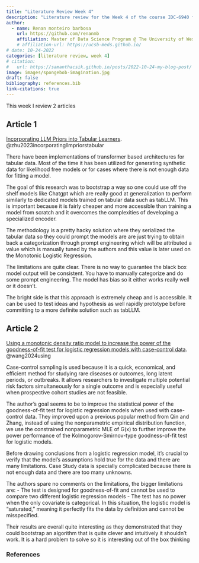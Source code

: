 ```yaml
---
title: "Literature Review Week 4"
description: "Literature review for the Week 4 of the course IDC-6940 for Fall 2025"
author:
  - name: Renan monteiro barbosa
    url: https://github.com/renanmb
    affiliation: Master of Data Science Program @ The University of West Florida (UWF)
    # affiliation-url: https://ucsb-meds.github.io/
# date: 10-24-2022
categories: [literature review, week 4]
# citation:
#   url: https://samanthacsik.github.io/posts/2022-10-24-my-blog-post/
image: images/spongebob-imagination.jpg
draft: false
bibliography: references.bib
link-citations: true
---
```


This week I review 2 articles

## Article 1

[Incorporating LLM Priors into Tabular Learners](https://huggingface.co/papers/2311.11628). @zhu2023incorporatingllmpriorstabular

There have been implementations of transformer based architectures for tabular data. Most of the time it has been utilized for generating synthetic data for likelihood free models or for cases where there is not enough data for fitting a model.

The goal of this research was to bootstrap a way so one could use off the shelf models like Chatgpt which are really good at generalization to perform similarly to dedicated models trained on tabular data such as tabLLM. This is important because it is fairly cheaper and more accessible than training a model from scratch and it overcomes the complexities of developing a specialized encoder.

The methodology is a pretty hacky solution where they serialized the tabular data so they could prompt the models are are just trying to obtain back a categorization through prompt engineering which will be attributed a value which is manually tuned by the authors and this value is later used on the Monotonic Logistic Regression.

The limitations are quite clear. There is no way to guarantee the black box model output will be consistent. You have to manually categorize and do some prompt engineering. The model has bias so it either works really well or it doesn't.

The bright side is that this approach is extremely cheap and is accessible. It can be used to test ideas and hypothesis as well rapidly prototype before committing to a more definite solution such as tabLLM.

## Article 2

[Using a monotonic density ratio model to increase the power of the goodness-of-fit test for logistic regression models with case-control data](https://onlinelibrary.wiley.com/doi/10.1002/sim.10183?af=R). @wang2024using

Case-control sampling is used because it is a quick, economical, and efficient method for studying rare diseases or outcomes, long latent periods, or outbreaks. It allows researchers to investigate multiple potential risk factors simultaneously for a single outcome and is especially useful when prospective cohort studies are not feasible.

The author's goal seems to be to improve the statistical power of the goodness-of-fit test for logistic regression models when used with case-control data. They improved upon a previous popular method from Qin and Zhang, instead of using the nonparametric empirical distribution function, we use the constrained nonparametric MLE of G(x) to further improve the power performance of the Kolmogorov-Smirnov-type goodness-of-fit test for logistic models.

Before drawing conclusions from a logistic regression model, it's crucial to verify that the model's assumptions hold true for the data and there are many limitations. Case Study data is specially complicated because there is not enough data and there are too many unknowns.

The authors spare no comments on the limitations, the bigger limitations are:
- The test is designed for goodness-of-fit and cannot be used to compare two different logistic regression models
- The test has no power when the only covariate is categorical. In this situation, the logistic model is "saturated," meaning it perfectly fits the data by definition and cannot be misspecified.

Their results are overall quite interesting as they demonstrated that they could bootstrap an algorithm that is quite clever and intuitively it shouldn't work. It is a hard problem to solve so it is interesting out of the box thinking

### References

::: {#refs}
:::